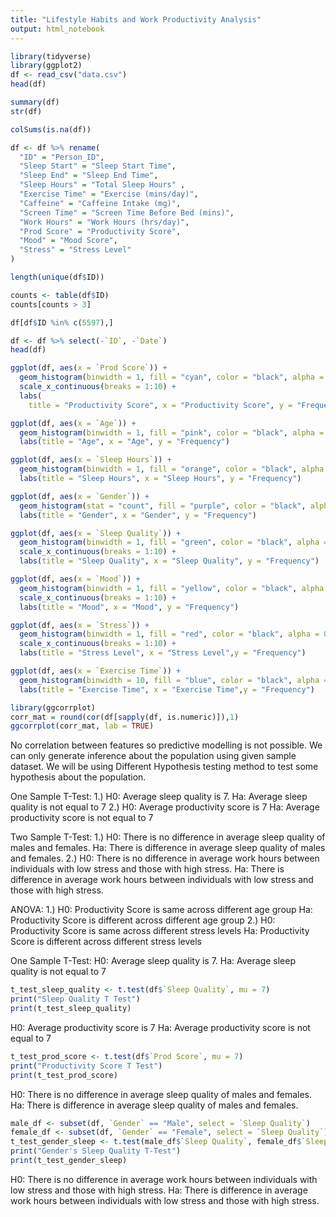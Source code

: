 ```yaml
---
title: "Lifestyle Habits and Work Productivity Analysis"
output: html_notebook
---
```


```r
library(tidyverse)
library(ggplot2)
df <- read_csv("data.csv")
head(df)
```

```r
summary(df)
str(df)
```

```r
colSums(is.na(df))
```

```r
df <- df %>% rename(
  "ID" = "Person_ID",
  "Sleep Start" = "Sleep Start Time",
  "Sleep End" = "Sleep End Time",
  "Sleep Hours" = "Total Sleep Hours" ,
  "Exercise Time" = "Exercise (mins/day)",
  "Caffeine" = "Caffeine Intake (mg)",
  "Screen Time" = "Screen Time Before Bed (mins)",
  "Work Hours" = "Work Hours (hrs/day)",
  "Prod Score" = "Productivity Score",
  "Mood" = "Mood Score",
  "Stress" = "Stress Level"
)
```

```r
length(unique(df$ID))
```

```r
counts <- table(df$ID)
counts[counts > 3]
```

```r
df[df$ID %in% c(5597),]
```

```r
df <- df %>% select(-`ID`, -`Date`)
head(df)
```

```r
ggplot(df, aes(x = `Prod Score`)) +
  geom_histogram(binwidth = 1, fill = "cyan", color = "black", alpha = 0.5) +
  scale_x_continuous(breaks = 1:10) +
  labs(
    title = "Productivity Score", x = "Productivity Score", y = "Frequency")
```
```r
ggplot(df, aes(x = `Age`)) +
  geom_histogram(binwidth = 1, fill = "pink", color = "black", alpha = 0.5) +
  labs(title = "Age", x = "Age", y = "Frequency")
```
```r
ggplot(df, aes(x = `Sleep Hours`)) +
  geom_histogram(binwidth = 1, fill = "orange", color = "black", alpha = 0.5) +
  labs(title = "Sleep Hours", x = "Sleep Hours", y = "Frequency")
```
```r
ggplot(df, aes(x = `Gender`)) +
  geom_histogram(stat = "count", fill = "purple", color = "black", alpha = 0.5) +
  labs(title = "Gender", x = "Gender", y = "Frequency")
```
```r
ggplot(df, aes(x = `Sleep Quality`)) +
  geom_histogram(binwidth = 1, fill = "green", color = "black", alpha = 0.5) +
  scale_x_continuous(breaks = 1:10) +
  labs(title = "Sleep Quality", x = "Sleep Quality", y = "Frequency")
```
```r
ggplot(df, aes(x = `Mood`)) +
  geom_histogram(binwidth = 1, fill = "yellow", color = "black", alpha = 0.5) +
  scale_x_continuous(breaks = 1:10) +
  labs(title = "Mood", x = "Mood", y = "Frequency")
```
```r
ggplot(df, aes(x = `Stress`)) +
  geom_histogram(binwidth = 1, fill = "red", color = "black", alpha = 0.5) +
  scale_x_continuous(breaks = 1:10) +
  labs(title = "Stress Level", x = "Stress Level",y = "Frequency")
```
```r
ggplot(df, aes(x = `Exercise Time`)) +
  geom_histogram(binwidth = 10, fill = "blue", color = "black", alpha = 0.5) +
  labs(title = "Exercise Time", x = "Exercise Time",y = "Frequency")
```
```r
library(ggcorrplot)
corr_mat = round(cor(df[sapply(df, is.numeric)]),1)
ggcorrplot(corr_mat, lab = TRUE)
```
No correlation between features so predictive modelling is not possible. We can only generate inference about the population using given sample dataset.
We will be using Different Hypothesis testing method to test some hypothesis about the population.

One Sample T-Test:
1.) H0: Average sleep quality is 7.
    Ha: Average sleep quality is not equal to 7
2.) H0: Average productivity score is 7
    Ha: Average productivity score is not equal to 7

Two Sample T-Test:
1.) H0: There is no difference in average sleep quality of males and females.
    Ha: There is difference in average sleep quality of males and females.
2.) H0: There is no difference in average work hours between individuals with low stress and those with high stress.
    Ha: There is difference in average work hours between individuals with low stress and those with high stress.
    
ANOVA:
1.) H0: Productivity Score is same across different age group
    Ha: Productivity Score is different across different age group
2.) H0: Productivity Score is same across different stress levels
    Ha: Productivity Score is different across different stress levels
   
   
   
One Sample T-Test:
H0: Average sleep quality is 7.
Ha: Average sleep quality is not equal to 7
```r
t_test_sleep_quality <- t.test(df$`Sleep Quality`, mu = 7)
print("Sleep Quality T Test")
print(t_test_sleep_quality)
```
H0: Average productivity score is 7
Ha: Average productivity score is not equal to 7
```r
t_test_prod_score <- t.test(df$`Prod Score`, mu = 7)
print("Productivity Score T Test")
print(t_test_prod_score)
```
H0: There is no difference in average sleep quality of males and females.
Ha: There is difference in average sleep quality of males and females.
```r
male_df <- subset(df, `Gender` == "Male", select = `Sleep Quality`)
female_df <- subset(df, `Gender` == "Female", select = `Sleep Quality`)
t_test_gender_sleep <- t.test(male_df$`Sleep Quality`, female_df$`Sleep Quality`, var.equal = TRUE)
print("Gender's Sleep Quality T-Test")
print(t_test_gender_sleep)
```
H0: There is no difference in average work hours between individuals with low stress and those with high stress.
    Ha: There is difference in average work hours between individuals with low stress and those with high stress.
```r

```

